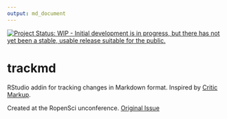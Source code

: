 ```yaml
---
output: md_document
---
```


<!-- README.md is generated from README.Rmd. Please edit that file -->

[![Project Status: WIP - Initial development is in progress, but there has not yet been a stable, usable release suitable for the public.](http://www.repostatus.org/badges/latest/wip.svg)](http://www.repostatus.org/#wip)

# trackmd

RStudio addin for tracking changes in Markdown format. Inspired by [Critic Markup](http://criticmarkup.com/).

Created at the RopenSci unconference. [Original Issue](https://github.com/ropensci/unconf18/issues/76)
